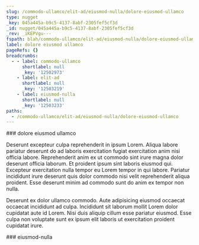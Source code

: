 ```yaml
---
slug: /commodo-ullamco/elit-ad/eiusmod-nulla/dolore-eiusmod-ullamco
type: nugget
_key: 045a445a-b9c5-4137-8abf-2305fef5cf3d
_id: nugget/045a445a-b9c5-4137-8abf-2305fef5cf3d
_rev: _iKEPVgu---
fspath: blah/commodo-ullamco/elit-ad/eiusmod-nulla/dolore-eiusmod-ullamco.md
label: dolore eiusmod ullamco
pageRefs: {}
breadcrumbs:
  - - label: commodo-ullamco
      shortlabel: null
      _key: '12502973'
    - label: elit-ad
      shortlabel: null
      _key: '12503219'
    - label: eiusmod-nulla
      shortlabel: null
      _key: '12503233'
paths:
  - /commodo-ullamco/elit-ad/eiusmod-nulla/dolore-eiusmod-ullamco
---
```


<NuggetArea>
<Nugget slug="/commodo-ullamco/elit-ad/eiusmod-nulla/dolore-eiusmod-ullamco" type="nugget" _key="045a445a-b9c5-4137-8abf-2305fef5cf3d" _id="nugget/045a445a-b9c5-4137-8abf-2305fef5cf3d" _rev="_iKEPVgu---" fspath="blah/commodo-ullamco/elit-ad/eiusmod-nulla/dolore-eiusmod-ullamco.md" label="dolore eiusmod ullamco" paths="/commodo-ullamco/elit-ad/eiusmod-nulla/dolore-eiusmod-ullamco">
<NuggetBody>
### dolore eiusmod ullamco

Deserunt excepteur culpa reprehenderit in ipsum Lorem. Aliqua labore pariatur deserunt do ad laboris exercitation fugiat exercitation anim nisi officia labore. Reprehenderit anim ex ut commodo sint irure magna dolor deserunt officia laborum. Et proident ipsum sint laboris eiusmod qui. Excepteur exercitation nulla tempor eu Lorem tempor in qui labore. Pariatur incididunt irure deserunt quis dolor commodo nisi velit reprehenderit aliqua proident. Esse deserunt minim ad commodo sunt do anim ex tempor non nulla.

Deserunt ex dolor ullamco commodo. Aute adipisicing eiusmod occaecat occaecat incididunt ad culpa. Incididunt sit laborum mollit Lorem dolor cupidatat aute id Lorem. Nisi duis aliquip cillum esse pariatur eiusmod. Esse culpa non voluptate sunt ex ipsum elit laboris ut exercitation proident cupidatat irure.

</NuggetBody>
<Breadcrumbs>
<Crumbs>
<Crumb _key="12502973" label="commodo-ullamco" /><Crumb _key="12503219" label="elit-ad" /><Crumb _key="12503233" label="eiusmod-nulla" />
</Crumbs>
</Breadcrumbs>
</Nugget>

<NuggetsInbound>
</NuggetsInbound>
<NuggetsOutbound>
</NuggetsOutbound>
</NuggetArea>
<PassagesInbound>
<Passage direction="inbound" type="passage" _key="12503233" _id="passage/12503233" _rev="_iKEPVgq---" label="eiusmod-nulla" passage="eiusmod-nulla" fspath="blah/commodo-ullamco/elit-ad/eiusmod-nulla" paths="/commodo-ullamco/elit-ad/eiusmod-nulla" slug="/commodo-ullamco/elit-ad/eiusmod-nulla">
<NuggetBody>
### eiusmod-nulla

</NuggetBody>
<Breadcrumbs>
<Crumbs>
<Crumb _key="12502973" label="commodo-ullamco" /><Crumb _key="12503219" label="elit-ad" />
</Crumbs>
</Breadcrumbs>
</Passage>

</PassagesInbound>
<PassagesOutbound>
</PassagesOutbound>